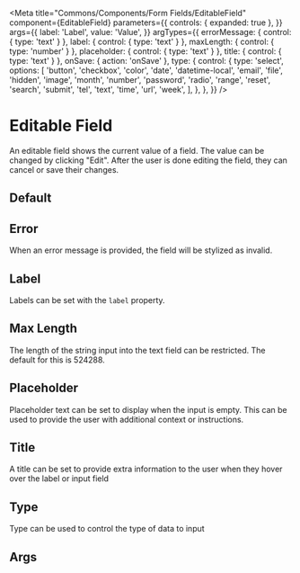 


<Meta
  title="Commons/Components/Form Fields/EditableField"
  component={EditableField}
  parameters={{
    controls: { expanded: true },
  }}
  args={{
    label: 'Label',
    value: 'Value',
  }}
  argTypes={{
    errorMessage: { control: { type: 'text' } },
    label: { control: { type: 'text' } },
    maxLength: { control: { type: 'number' } },
    placeholder: { control: { type: 'text' } },
    title: { control: { type: 'text' } },
    onSave: { action: 'onSave' },
    type: {
      control: {
        type: 'select',
        options: [
          'button',
          'checkbox',
          'color',
          'date',
          'datetime-local',
          'email',
          'file',
          'hidden',
          'image',
          'month',
          'number',
          'password',
          'radio',
          'range',
          'reset',
          'search',
          'submit',
          'tel',
          'text',
          'time',
          'url',
          'week',
        ],
      },
    },
  }}
/>

# Editable Field

An editable field shows the current value of a field. The value can be changed by clicking "Edit". After the user is
done editing the field, they can cancel or save their changes.

## Default

<Canvas>
  <Story story={Stories.Default} />
</Canvas>

## Error

When an error message is provided, the field will be stylized as invalid.

<Canvas>
  <Story story={Stories.Error} />
</Canvas>

## Label

Labels can be set with the `label` property.

<Canvas>
  <Story story={Stories.Label} />
</Canvas>

## Max Length

The length of the string input into the text field can be restricted. The default for this is 524288.

<Canvas>
  <Story story={Stories.MaxLength} />
</Canvas>

## Placeholder

Placeholder text can be set to display when the input is empty. This can be used to provide the user with additional
context or instructions.

<Canvas>
  <Story story={Stories.Placeholder} />
</Canvas>

## Title

A title can be set to provide extra information to the user when they hover over the label or input field

<Canvas>
  <Story story={Stories.Title} />
</Canvas>

## Type

Type can be used to control the type of data to input

<Canvas>
  <Story story={Stories.Type} />
</Canvas>

## Args

<ArgsTable of={EditableField} />
